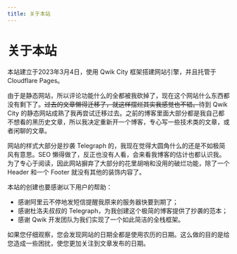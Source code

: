 ```yaml
---
title: 关于本站
---
```


# 关于本站


<Metadata author="swwind" time="2023-3-4" />

本站建立于2023年3月4日，使用 Qwik City 框架搭建网站引擎，并且托管于 Cloudflare Pages。

由于是静态网站，所以评论功能什么的全都被我砍掉了，现在这个网站什么东西都没有剩下了。<s>过去的文章懒得迁移了，就这样摆烂其实我感觉也不错。</s>待到 Qwik City 的静态网站成熟了我再尝试迁移过去。之前的博客里面大部分都是我自己都不想看的黑历史文章，所以我决定重新开一个博客，专心写一些技术类的文章，或者闲聊的文章。

网站的样式大部分是抄袭 Telegraph 的，我现在觉得大圆角什么的还是不如极简风有意思。SEO 懒得做了，反正也没有人看，会来看我博客的估计也都认识我。为了专心于阅读，因此网站摒弃了大部分的花里胡哨和没用的破烂功能，除了一个 Header 和一个 Footer 就没有其他的装饰内容了。

本站的创建也要感谢以下用户的帮助：

- 感谢阿里云不停地发短信提醒我原来的服务器快要到期了；
- 感谢杜洛夫叔叔的 Telegraph，为我创建这个极简的博客提供了抄袭的范本；
- 感谢 Qwik 开发团队为我们实现了一个如此简洁的全栈框架。

如果您仔细观察，您会发现网站的日期全都是使用农历的日期。这么做的目的是给您造成一些困扰，使您更加关注到文章发布的日期。
